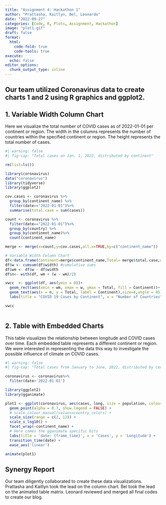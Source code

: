 ```yaml
---
title: "Assignment 4: Hackathon 1"
author: "Prattasha, Kaitlyn, Bel, Leonardo"
date: "2022-09-27"
categories: [Code, R, Plots, Assignment, Hackathon]
image: "plot1.gif"
draft: false
format:
  html:
    code-fold: true
    code-tools: true
execute:
  echo: false
editor_options: 
  chunk_output_type: inline
---
```


## Our team utilized Coronavirus data to create charts 1 and 2 using R graphics and ggplot2.

## 1. Variable Width Column Chart

Here we visualize the total number of COVID cases as of 2022-01-01 per continent or region. The width in the columns represents the number of countries within the specified continent or region. The height represents the total number of cases.

```r
#| warning: false
#| fig-cap: "Total cases on Jan. 1, 2022, distributed by continent"

rm(list=ls())

library(coronavirus)
data("coronavirus")
library(tidyverse)
library(ggplot2)

cov.cases <- coronavirus %>%
  group_by(continent_name) %>%
  filter(date=="2022-01-01")%>%
  summarise(total.case = sum(cases))

count <- coronavirus %>%
  filter(date=="2022-01-01")%>%
  group_by(country) %>%
  group_by(continent_name)%>%
  count(continent_name)

merge <- merge(x=count,y=cov.cases,all.x=TRUE,by=c("continent_name"))

# Variable Width Column Chart
df<-data.frame(Continent=merge$continent_name,Total= merge$total.case,width=merge$n)
df$w <- cumsum(df$width) #cumulative sums
df$wm <- df$w - df$width
df$n<- with(df, wm + (w - wm)/2)

vwcc  <- ggplot(df, aes(ymin = 0))+
  geom_rect(aes(xmin = wm, xmax = w, ymax = Total, fill = Continent))+
  geom_text(aes(x = n, y = Total, label = Continent),size=4,angle = 45)+
  labs(title = "COVID 19 Cases by Continent", x = "Number of Countries", y = "Total Number of Cases")

vwcc
  
```

## 2. Table with Embedded Charts

This table visualizes the relationship between longitude and COVID cases over time. Each embedded table represents a different continent or region. We were interested in representing the data this way to investigate the possible influence of climate on COVID cases.

```r
#| warning: false
#| fig-cap: "Total cases from January to June, 2022, distributed by continent"

coronavirus <- coronavirus%>%
  filter(date>'2022-01-01')

library(ggplot2)
library(gganimate)

plot1 <- ggplot(coronavirus, aes(cases, long, size = population, colour = country)) +
  geom_point(alpha = 0.7, show.legend = FALSE) +
  # scale_colour_manual(values=country_colors) +
  scale_size(range = c(2, 12)) +
  scale_x_log10() +
  facet_wrap(~continent_name) +
  # Here comes the gganimate specific bits
  labs(title = 'date: {frame_time}', x = 'Cases', y = 'Longitude') +
  transition_time(date) +
  ease_aes('linear')

animate(plot1)

```

## Synergy Report

Our team diligently collaborated to create these data visualizations. Prattasha and Kaitlyn took the lead on the column chart. Bel took the lead on the animated table matrix. Leonard reviewed and merged all final codes to create our blog.
